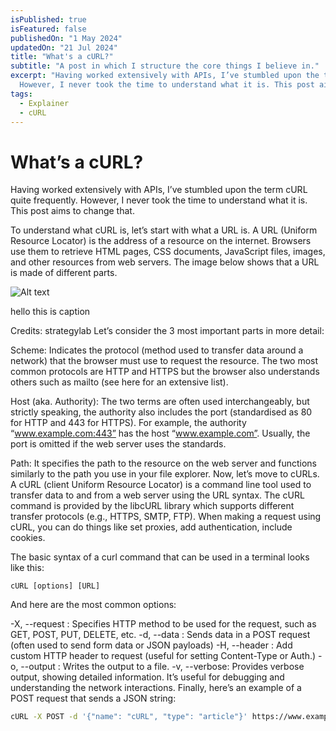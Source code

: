 ```yaml
---
isPublished: true
isFeatured: false
publishedOn: "1 May 2024"
updatedOn: "21 Jul 2024"
title: "What's a cURL?"
subtitle: "A post in which I structure the core things I believe in."
excerpt: "Having worked extensively with APIs, I’ve stumbled upon the term cURL quite frequently. 
  However, I never took the time to understand what it is. This post aims to change that."
tags:
  - Explainer
  - cURL
---
```





# What’s a cURL?

Having worked extensively with APIs, I’ve stumbled upon the term cURL quite frequently. 
However, I never took the time to understand what it is. This post aims to change that.

To understand what cURL is, let’s start with what a URL is. A URL (Uniform Resource Locator) is the
address of a resource on the internet. Browsers use them to retrieve HTML pages, CSS documents, JavaScript
files, images, and other resources from web servers. The image below shows that a URL is made of different parts.

![Alt text](/blog/parts-of-a-url.png "Optional title")

<Caption>hello this is caption</Caption>

<Note>Credits: strategylab
Let’s consider the 3 most important parts in more detail:</Note>

Scheme: Indicates the protocol (method used to transfer data around a network) that the browser must use to request 
the resource. The two most common protocols are HTTP and HTTPS but the browser also understands others such as mailto 
(see here for an extensive list).

Host (aka. Authority): The two terms are often used interchangeably, but strictly speaking, the authority also includes 
the port (standardised as 80 for HTTP and 443 for HTTPS). For example, the authority “www.example.com:443” has the host
 “www.example.com”. Usually, the port is omitted if the web server uses the standards.

Path: It specifies the path to the resource on the web server and functions similarly to the path you use in your file explorer.
Now, let’s move to cURLs. A cURL (client Uniform Resource Locator) is a command line tool used to transfer data to and
from a web server using the URL syntax. The cURL command is provided by the libcURL library which supports different 
transfer protocols (e.g., HTTPS, SMTP, FTP). When making a request using cURL, you can do things like set proxies, 
add authentication, include cookies.

The basic syntax of a curl command that can be used in a terminal looks like this:

```curl
cURL [options] [URL]
```
And here are the most common options:

-X, --request : Specifies HTTP method to be used for the request, such as GET, POST, PUT, DELETE, etc.
-d, --data : Sends data in a POST request (often used to send form data or JSON payloads)
-H, --header : Add custom HTTP header to request (useful for setting Content-Type or Auth.)
-o, --output : Writes the output to a file.
-v, --verbose: Provides verbose output, showing detailed information. It’s useful for debugging and understanding the network interactions.
Finally, here’s an example of a POST request that sends a JSON string:

```bash
cURL -X POST -d '{"name": "cURL", "type": "article"}' https://www.example.com/posts
```